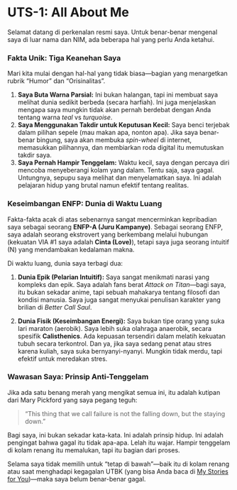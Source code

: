 # UTS-1: All About Me

Selamat datang di perkenalan resmi saya. Untuk benar-benar mengenal saya di luar nama dan NIM, ada beberapa hal yang perlu Anda ketahui.

### Fakta Unik: Tiga Keanehan Saya

Mari kita mulai dengan hal-hal yang tidak biasa—bagian yang menargetkan rubrik "Humor" dan "Orisinalitas".

1.  **Saya Buta Warna Parsial:** Ini bukan halangan, tapi ini membuat saya melihat dunia sedikit berbeda (secara harfiah). Ini juga menjelaskan mengapa saya mungkin tidak akan pernah berdebat dengan Anda tentang warna *teal* vs *turquoise*.
2.  **Saya Menggunakan Takdir untuk Keputusan Kecil:** Saya benci terjebak dalam pilihan sepele (mau makan apa, nonton apa). Jika saya benar-benar bingung, saya akan membuka *spin-wheel* di internet, memasukkan pilihannya, dan membiarkan roda digital itu memutuskan takdir saya.
3.  **Saya Pernah Hampir Tenggelam:** Waktu kecil, saya dengan percaya diri mencoba menyeberangi kolam yang dalam. Tentu saja, saya gagal. Untungnya, sepupu saya melihat dan menyelamatkan saya. Ini adalah pelajaran hidup yang brutal namun efektif tentang realitas.

### Keseimbangan ENFP: Dunia di Waktu Luang

Fakta-fakta acak di atas sebenarnya sangat mencerminkan kepribadian saya sebagai seorang **ENFP-A (Juru Kampanye)**. Sebagai seorang ENFP, saya adalah seorang ekstrovert yang berkembang melalui hubungan (kekuatan VIA #1 saya adalah **Cinta (Love)**), tetapi saya juga seorang intuitif (N) yang mendambakan kedalaman makna.

Di waktu luang, dunia saya terbagi dua:

1.  **Dunia Epik (Pelarian Intuitif):**
    Saya sangat menikmati narasi yang kompleks dan epik. Saya adalah fans berat *Attack on Titan*—bagi saya, itu bukan sekadar anime, tapi sebuah mahakarya tentang filosofi dan kondisi manusia. Saya juga sangat menyukai penulisan karakter yang brilian di *Better Call Saul*.

2.  **Dunia Fisik (Keseimbangan Energi):**
    Saya bukan tipe orang yang suka lari maraton (aerobik). Saya lebih suka olahraga anaerobik, secara spesifik **Calisthenics**. Ada kepuasan tersendiri dalam melatih kekuatan tubuh secara terkontrol. Dan ya, jika saya sedang penat atau stres karena kuliah, saya suka bernyanyi-nyanyi. Mungkin tidak merdu, tapi efektif untuk meredakan stres.

### Wawasan Saya: Prinsip Anti-Tenggelam

Jika ada satu benang merah yang mengikat semua ini, itu adalah kutipan dari Mary Pickford yang saya pegang teguh:

> "This thing that we call failure is not the falling down, but the staying down."

Bagi saya, ini bukan sekadar kata-kata. Ini adalah prinsip hidup. Ini adalah pengingat bahwa gagal itu tidak apa-apa. Lelah itu wajar. Hampir tenggelam di kolam renang itu memalukan, tapi itu bagian dari proses.

Selama saya tidak memilih untuk "tetap di bawah"—baik itu di kolam renang atau saat menghadapi kegagalan UTBK (yang bisa Anda baca di [My Stories for You](../My_Stories_for_You/index.qmd))—maka saya belum benar-benar gagal.